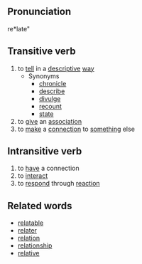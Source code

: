 ==Pronunciation==
re*late"

==Transitive verb==
# to [[tell]] in a [[descriptive]] [[way]]
#* Synonyms
#** [[chronicle]]
#** [[describe]]
#** [[divulge]]
#** [[recount]]
#** [[state]]
# to [[give]] an [[association]]
# to [[make]] a [[connection]] to [[something]] else

==Intransitive verb==
# to [[have]] a connection
# to [[interact]]
# to [[respond]] through [[reaction]]

==Related words==
* [[relatable]]
* [[relater]]
* [[relation]]
* [[relationship]]
* [[relative]]